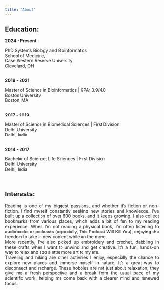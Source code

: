 ```yaml
---
title: "About"
---
```


## Education:

```{=html}
<b>2024 - Present</b>
<p>PhD Systems Biology and Bioinformatics<br>
School of Medicine, <br>
Case Western Reserve University<br>
Cleveland, OH</p><br>


<b>2019 - 2021</b>
<p>Master of Science in Bioinformatics | GPA: 3.9/4.0<br>
Boston University<br>
Boston, MA</p><br>

<b>2017 - 2019</b>
<p>Master of Science in Biomedical Sciences | First Division<br>
Delhi University<br>
Delhi, India</p><br>

<b>2014 - 2017</b>
<p>Bachelor of Science, Life Sciences | First Division<br>
Delhi University<br>
Delhi, India</p><br>
```
## Interests:

```{=html}

<p style="text-align: justify;">
 Reading is one of my biggest passions, and whether it’s fiction or non-fiction, I find myself constantly seeking new stories and knowledge. I’ve built up a collection of over 600 books, and it keeps growing. I also collect bookmarks from various places, which adds a bit of fun to my reading experience. When I’m not reading a physical book, I’m often listening to audiobooks or podcasts (especially, This Podcast Will Kill You), enjoying the freedom to take in new content while on the move.<br>

More recently, I’ve also picked up embroidery and crochet, dabbling in these crafts when I want to unwind and get creative. It’s a fun, hands-on way to relax and add a little more art to my life.<br>

Traveling and hiking are other activities I enjoy, especially the chance to explore new places and immerse myself in nature. It’s a great way to disconnect and recharge. These hobbies are not just about relaxation; they give me a fresh perspective and a break from the usual pace of my scientific work, helping me come back with a clearer mind and renewed focus.

</p>
```
### 
